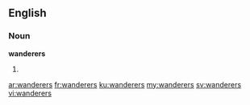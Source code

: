 ==English==

===Noun===
'''wanderers'''

#{{plural of|wanderer}}

[[ar:wanderers]]
[[fr:wanderers]]
[[ku:wanderers]]
[[my:wanderers]]
[[sv:wanderers]]
[[vi:wanderers]]